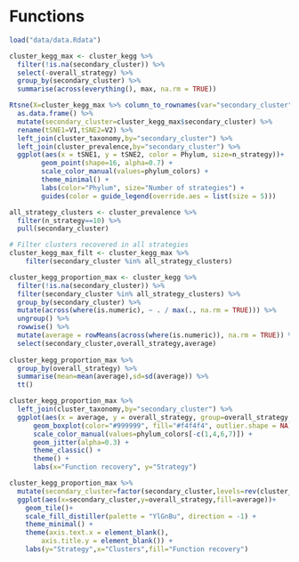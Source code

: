 # Functions

```r
load("data/data.Rdata")
```

```r
cluster_kegg_max <- cluster_kegg %>% 
  filter(!is.na(secondary_cluster)) %>%
  select(-overall_strategy) %>%
  group_by(secondary_cluster) %>%
  summarise(across(everything(), max, na.rm = TRUE))

Rtsne(X=cluster_kegg_max %>% column_to_rownames(var="secondary_cluster"), dims = 2, check_duplicates = FALSE)$Y %>%
  as.data.frame() %>%
  mutate(secondary_cluster=cluster_kegg_max$secondary_cluster) %>%
  rename(tSNE1=V1,tSNE2=V2) %>%
  left_join(cluster_taxonomy,by="secondary_cluster") %>%
  left_join(cluster_prevalence,by="secondary_cluster") %>%
  ggplot(aes(x = tSNE1, y = tSNE2, color = Phylum, size=n_strategy))+
        geom_point(shape=16, alpha=0.7) +
        scale_color_manual(values=phylum_colors) +
        theme_minimal() +
        labs(color="Phylum", size="Number of strategies") +
        guides(color = guide_legend(override.aes = list(size = 5)))
```

```r
all_strategy_clusters <- cluster_prevalence %>% 
  filter(n_strategy==10) %>% 
  pull(secondary_cluster)

# Filter clusters recovered in all strategies
cluster_kegg_max_filt <- cluster_kegg_max %>%
    filter(secondary_cluster %in% all_strategy_clusters) 

cluster_kegg_proportion_max <- cluster_kegg %>%
  filter(!is.na(secondary_cluster)) %>%
  filter(secondary_cluster %in% all_strategy_clusters) %>%
  group_by(secondary_cluster) %>%
  mutate(across(where(is.numeric), ~ . / max(., na.rm = TRUE))) %>%
  ungroup() %>%
  rowwise() %>%
  mutate(average = rowMeans(across(where(is.numeric)), na.rm = TRUE)) %>%
  select(secondary_cluster,overall_strategy,average)
  
cluster_kegg_proportion_max %>%
  group_by(overall_strategy) %>%
  summarise(mean=mean(average),sd=sd(average)) %>%
  tt()
```

```r
cluster_kegg_proportion_max %>%
  left_join(cluster_taxonomy,by="secondary_cluster") %>%
  ggplot(aes(x = average, y = overall_strategy, group=overall_strategy, color=Phylum)) +
      geom_boxplot(color="#999999", fill="#f4f4f4", outlier.shape = NA) +
      scale_color_manual(values=phylum_colors[-c(1,4,6,7)]) +
      geom_jitter(alpha=0.3) +
      theme_classic() +
      theme() +
      labs(x="Function recovery", y="Strategy")
```

```r
cluster_kegg_proportion_max %>%
  mutate(secondary_cluster=factor(secondary_cluster,levels=rev(cluster_tree$tip.label[cluster_tree$tip.label %in% cluster_kegg_proportion_max$secondary_cluster]))) %>%
  ggplot(aes(x=secondary_cluster,y=overall_strategy,fill=average))+
    geom_tile()+
    scale_fill_distiller(palette = "YlGnBu", direction = -1) +
    theme_minimal() +
    theme(axis.text.x = element_blank(),
        axis.title.y = element_blank()) +
    labs(y="Strategy",x="Clusters",fill="Function recovery")
```